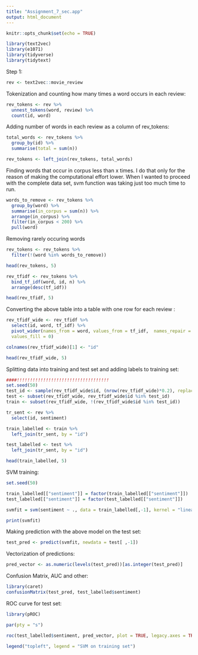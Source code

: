 ```yaml
---
title: "Assignment_7_sec.app"
output: html_document
---
```


```r
knitr::opts_chunk$set(echo = TRUE)
```

```r
library(text2vec)
library(e1071)
library(tidyverse)
library(tidytext)
```

Step 1:
```r
rev <- text2vec::movie_review
```


Tokenization and counting how many times a word occurs in each review:
```r
rev_tokens <- rev %>% 
  unnest_tokens(word, review) %>% 
  count(id, word)
```


Adding number of words in each review as a column of rev_tokens:
```r
total_words <- rev_tokens %>% 
  group_by(id) %>% 
  summarise(total = sum(n))

rev_tokens <- left_join(rev_tokens, total_words)
```

Finding words that occur in corpus less than x times. I do that only for the reason of making the computational effort lower. When I wanted to proceed with the complete data set, svm function was taking just too much time to run.
```r
words_to_remove <- rev_tokens %>%
  group_by(word) %>%
  summarise(in_corpus = sum(n)) %>%
  arrange(in_corpus) %>% 
  filter(in_corpus < 200) %>%
  pull(word)

```

Removing rarely occuring words
```r
rev_tokens <- rev_tokens %>% 
  filter(!(word %in% words_to_remove))

```



```r
head(rev_tokens, 5)
```



```r
rev_tfidf <- rev_tokens %>% 
  bind_tf_idf(word, id, n) %>%
  arrange(desc(tf_idf))

```

```r
head(rev_tfidf, 5)
```


Converting the above table into a table with one row for each review :
```r
rev_tfidf_wide <- rev_tfidf %>% 
  select(id, word, tf_idf) %>% 
  pivot_wider(names_from = word, values_from = tf_idf,  names_repair = "unique",
  values_fill = 0)


```


```r
colnames(rev_tfidf_wide)[1] <- "id"

```


```r
head(rev_tfidf_wide, 5)
```



Splitting data into training and test set and adding labels to training set:
```r

####!!!!!!!!!!!!!!!!!!!!!!!!!!!!!!!!!!!
set.seed(50)
test_id <- sample(rev_tfidf_wide$id, (nrow(rev_tfidf_wide)*0.2), replace = FALSE)
test <- subset(rev_tfidf_wide, rev_tfidf_wide$id %in% test_id)
train <- subset(rev_tfidf_wide, !(rev_tfidf_wide$id %in% test_id))
```

```r
tr_sent <- rev %>% 
  select(id, sentiment)

train_labelled <- train %>%
  left_join(tr_sent, by = "id") 
```

```r
test_labelled <- test %>%
  left_join(tr_sent, by = "id") 
```



```r
head(train_labelled, 5)
```


SVM training:
```r
set.seed(50)

train_labelled[["sentiment"]] = factor(train_labelled[["sentiment"]])
test_labelled[["sentiment"]] = factor(test_labelled[["sentiment"]])

svmfit = svm(sentiment ~ ., data = train_labelled[,-1], kernel = "linear")

```

```r
print(svmfit)
```


Making prediction with the above model on the test set:
```r
test_pred <- predict(svmfit, newdata = test[ ,-1])
```

Vectorization of predictions:
```r
pred_vector <- as.numeric(levels(test_pred))[as.integer(test_pred)]
```

Confusion Matrix, AUC and other:

```r
library(caret)
confusionMatrix(test_pred, test_labelled$sentiment)

```


ROC curve for test set:
```r
library(pROC)

par(pty = "s")

roc(test_labelled$sentiment, pred_vector, plot = TRUE, legacy.axes = TRUE, percent = TRUE, xlab = "False Positive Perc.", ylab = "True Positive Perc.", col = "deepskyblue3", lwd = 4, print.auc = TRUE, auc.polygon = TRUE, auc.polygon.col = "azure2")

legend("topleft", legend = "SVM on training set")
```

